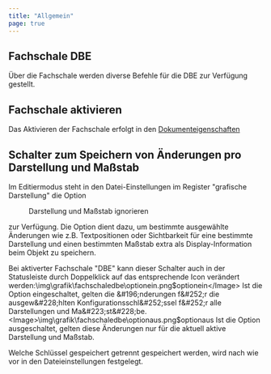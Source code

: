 ```yaml
---
title: "Allgemein"
page: true
---
```

## Fachschale DBE

&#220;ber die Fachschale werden diverse Befehle f&#252;r die DBE zur Verf&#252;gung gestellt.

## Fachschale aktivieren
Das Aktivieren der Fachschale erfolgt in den [Dokumenteigenschaften](../einstellungen/dokumenteneinstellungen)


## Schalter zum Speichern von &#196;nderungen pro Darstellung und Ma&#223;stab
Im Editiermodus steht in den Datei-Einstellungen im Register &quot;grafische Darstellung&quot; die Option  <Menu>Darstellung und Maßstab ignorieren</Menu>  zur Verf&#252;gung.
Die Option dient dazu, um bestimmte ausgew&#228;hlte &#196;nderungen wie z.B. Textpositionen oder Sichtbarkeit f&#252;r eine bestimmte Darstellung und einen bestimmten Ma&#223;stab extra als Display-Information beim Objekt zu speichern.

Bei aktiverter Fachschale &quot;DBE&quot; kann dieser Schalter auch in der Statusleiste durch Doppelklick auf das entsprechende Icon ver&#228;ndert werden:<Image>\img\grafik\fachschaledbe\optionein.png$optionein</Image>
Ist die Option eingeschaltet, gelten die &#196;nderungen f&#252;r die ausgew&#228;hlten Konfigurationsschl&#252;ssel f&#252;r alle Darstellungen und Ma&#223;st&#228;be.<Image>\img\grafik\fachschaledbe\optionaus.png$optionaus</Image>
Ist die Option ausgeschaltet, gelten diese &#196;nderungen nur f&#252;r die aktuell aktive Darstellung und Ma&#223;stab.

Welche Schl&#252;ssel gespeichert getrennt gespeichert werden, wird nach wie vor in den Dateieinstellungen festgelegt.
